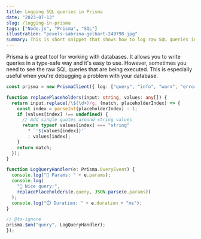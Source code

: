 ```yaml
---
title: Logging SQL queries in Prisma
date: "2023-07-13"
slug: /logging-in-prisma
tags: ["Node.js", "Prisma", "SQL"]
illustration: "pexels-sabrina-gelbart-249798.jpg"
summary: This is short snippet that shows how to log raw SQL queries in Prisma.
---
```


Prisma is a great tool for working with databases. It allows you to write queries in a type-safe way and it's easy to use. However, sometimes you need to see the raw SQL queries that are being executed. This is especially useful when you're debugging a problem with your database.

```ts
const prisma = new PrismaClient({ log: ["query", "info", "warn", "error"] });

function replacePlaceholders(input: string, values: any[]) {
  return input.replace(/\$(\d+)/g, (match, placeholderIndex) => {
    const index = parseInt(placeholderIndex) - 1;
    if (values[index] !== undefined) {
      // Add single quotes around string values
      return typeof values[index] === "string"
        ? `'${values[index]}'`
        : values[index];
    }
    return match;
  });
}

function LogQueryHandler(e: Prisma.QueryEvent) {
  console.log("🧩 Params: " + e.params);
  console.log(
    "📜 Nice query:",
    replacePlaceholders(e.query, JSON.parse(e.params))
  );
  console.log("⏱️ Duration: " + e.duration + "ms");
}

// @ts-ignore
prisma.$on("query", LogQueryHandler);
});
```

